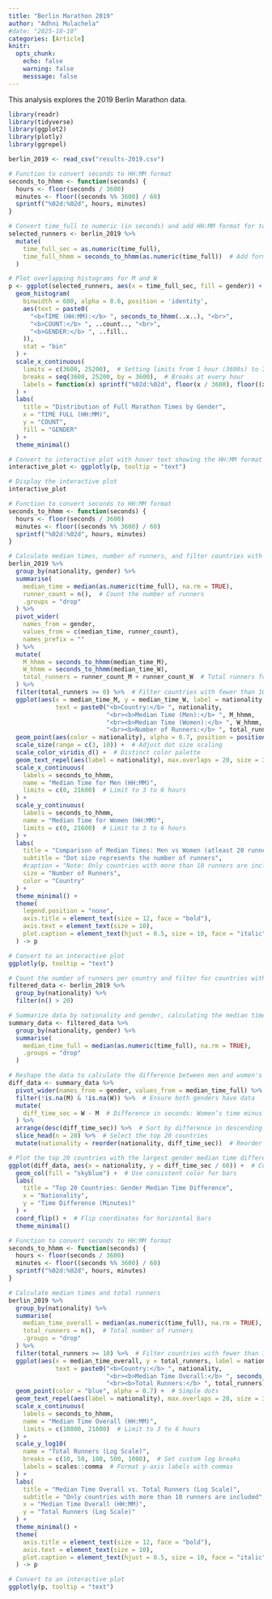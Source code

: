 ```yaml
---
title: "Berlin Marathon 2019"
author: "Adhni Mulachela"
#date: "2025-10-10"
categories: [Article]
knitr:
  opts_chunk:
    echo: false
    warning: false
    messsage: false
---
```


This analysis explores the 2019 Berlin Marathon data.

```r
library(readr)
library(tidyverse)
library(ggplot2)
library(plotly)
library(ggrepel)

```

```r
berlin_2019 <- read_csv("results-2019.csv")
```


```r

# Function to convert seconds to HH:MM format
seconds_to_hhmm <- function(seconds) {
  hours <- floor(seconds / 3600)
  minutes <- floor((seconds %% 3600) / 60)
  sprintf("%02d:%02d", hours, minutes)
}

# Convert time_full to numeric (in seconds) and add HH:MM format for tooltips
selected_runners <- berlin_2019 %>%
  mutate(
    time_full_sec = as.numeric(time_full),
    time_full_hhmm = seconds_to_hhmm(as.numeric(time_full))  # Add formatted time column
  )

# Plot overlapping histograms for M and W
p <- ggplot(selected_runners, aes(x = time_full_sec, fill = gender)) +
  geom_histogram(
    binwidth = 600, alpha = 0.6, position = 'identity',
    aes(text = paste0(
      "<b>TIME (HH:MM):</b> ", seconds_to_hhmm(..x..), "<br>",
      "<b>COUNT:</b> ", ..count.., "<br>",
      "<b>GENDER:</b> ", ..fill..
    )),
    stat = "bin"
  ) +
  scale_x_continuous(
    limits = c(3600, 25200),  # Setting limits from 1 hour (3600s) to 7 hours (25200s)
    breaks = seq(3600, 25200, by = 3600),  # Breaks at every hour
    labels = function(x) sprintf("%02d:%02d", floor(x / 3600), floor((x %% 3600) / 60))  # Convert seconds to HH:MM
  ) +
  labs(
    title = "Distribution of Full Marathon Times by Gender",
    x = "TIME FULL (HH:MM)",
    y = "COUNT",
    fill = "GENDER"
  ) +
  theme_minimal()

# Convert to interactive plot with hover text showing the HH:MM format
interactive_plot <- ggplotly(p, tooltip = "text")

# Display the interactive plot
interactive_plot

```

```r


# Function to convert seconds to HH:MM format
seconds_to_hhmm <- function(seconds) {
  hours <- floor(seconds / 3600)
  minutes <- floor((seconds %% 3600) / 60)
  sprintf("%02d:%02d", hours, minutes)
}

# Calculate median times, number of runners, and filter countries with at least 10 runners
berlin_2019 %>%
  group_by(nationality, gender) %>%
  summarise(
    median_time = median(as.numeric(time_full), na.rm = TRUE),
    runner_count = n(),  # Count the number of runners
    .groups = "drop"
  ) %>%
  pivot_wider(
    names_from = gender,
    values_from = c(median_time, runner_count),
    names_prefix = ""
  ) %>%
  mutate(
    M_hhmm = seconds_to_hhmm(median_time_M),
    W_hhmm = seconds_to_hhmm(median_time_W),
    total_runners = runner_count_M + runner_count_W  # Total runners for scaling dot size
  ) %>%
  filter(total_runners >= 0) %>%  # Filter countries with fewer than 10 runners
  ggplot(aes(x = median_time_M, y = median_time_W, label = nationality, size = total_runners,
             text = paste0("<b>Country:</b> ", nationality,
                           "<br><b>Median Time (Men):</b> ", M_hhmm,
                           "<br><b>Median Time (Women):</b> ", W_hhmm,
                           "<br><b>Number of Runners:</b> ", total_runners))) +
  geom_point(aes(color = nationality), alpha = 0.7, position = position_jitter(width = 100, height = 100)) +  # Add jitter
  scale_size(range = c(3, 10)) +  # Adjust dot size scaling
  scale_color_viridis_d() +  # Distinct color palette
  geom_text_repel(aes(label = nationality), max.overlaps = 20, size = 3, color = "black") +  # Reduce max overlaps
  scale_x_continuous(
    labels = seconds_to_hhmm, 
    name = "Median Time for Men (HH:MM)",
    limits = c(0, 21600)  # Limit to 3 to 6 hours
  ) +
  scale_y_continuous(
    labels = seconds_to_hhmm, 
    name = "Median Time for Women (HH:MM)",
    limits = c(0, 21600)  # Limit to 3 to 6 hours
  ) +
  labs(
    title = "Comparison of Median Times: Men vs Women (atleast 20 runners)",
    subtitle = "Dot size represents the number of runners",
    #caption = "Note: Only countries with more than 10 runners are included.",
    size = "Number of Runners",
    color = "Country"
  ) +
  theme_minimal() +
  theme(
    legend.position = "none",
    axis.title = element_text(size = 12, face = "bold"),
    axis.text = element_text(size = 10),
    plot.caption = element_text(hjust = 0.5, size = 10, face = "italic")  # Style for the note
  ) -> p

# Convert to an interactive plot
ggplotly(p, tooltip = "text")

```


```r
# Count the number of runners per country and filter for countries with more than 150 runners
filtered_data <- berlin_2019 %>%
  group_by(nationality) %>%
  filter(n() > 20)

# Summarize data by nationality and gender, calculating the median time_full for men and women
summary_data <- filtered_data %>%
  group_by(nationality, gender) %>%
  summarise(
    median_time_full = median(as.numeric(time_full), na.rm = TRUE),
    .groups = "drop"
  )

# Reshape the data to calculate the difference between men and women's median time
diff_data <- summary_data %>%
  pivot_wider(names_from = gender, values_from = median_time_full) %>%  # Use pivot_wider instead of spread
  filter(!is.na(M) & !is.na(W)) %>%  # Ensure both genders have data
  mutate(
    diff_time_sec = W - M  # Difference in seconds: Women’s time minus Men's time
  ) %>%
  arrange(desc(diff_time_sec)) %>%  # Sort by difference in descending order
  slice_head(n = 20) %>%  # Select the top 20 countries
  mutate(nationality = reorder(nationality, diff_time_sec))  # Reorder for plotting

# Plot the top 20 countries with the largest gender median time difference
ggplot(diff_data, aes(x = nationality, y = diff_time_sec / 60)) +  # Convert seconds to minutes
  geom_col(fill = "skyblue") +  # Use consistent color for bars
  labs(
    title = "Top 20 Countries: Gender Median Time Difference",
    x = "Nationality",
    y = "Time Difference (Minutes)"
  ) +
  coord_flip() +  # Flip coordinates for horizontal bars
  theme_minimal()

```





```r


# Function to convert seconds to HH:MM format
seconds_to_hhmm <- function(seconds) {
  hours <- floor(seconds / 3600)
  minutes <- floor((seconds %% 3600) / 60)
  sprintf("%02d:%02d", hours, minutes)
}

# Calculate median times and total runners
berlin_2019 %>%
  group_by(nationality) %>%
  summarise(
    median_time_overall = median(as.numeric(time_full), na.rm = TRUE),
    total_runners = n(),  # Total number of runners
    .groups = "drop"
  ) %>%
  filter(total_runners >= 10) %>%  # Filter countries with fewer than 10 runners
  ggplot(aes(x = median_time_overall, y = total_runners, label = nationality,
             text = paste0("<b>Country:</b> ", nationality,
                           "<br><b>Median Time Overall:</b> ", seconds_to_hhmm(median_time_overall),
                           "<br><b>Total Runners:</b> ", total_runners))) +
  geom_point(color = "blue", alpha = 0.7) +  # Simple dots
  geom_text_repel(aes(label = nationality), max.overlaps = 20, size = 3, color = "black") +  # Add country labels
  scale_x_continuous(
    labels = seconds_to_hhmm, 
    name = "Median Time Overall (HH:MM)",
    limits = c(10800, 21600)  # Limit to 3 to 6 hours
  ) +
  scale_y_log10(
    name = "Total Runners (Log Scale)",
    breaks = c(10, 50, 100, 500, 1000),  # Set custom log breaks
    labels = scales::comma  # Format y-axis labels with commas
  ) +
  labs(
    title = "Median Time Overall vs. Total Runners (Log Scale)",
    subtitle = "Only countries with more than 10 runners are included",
    x = "Median Time Overall (HH:MM)",
    y = "Total Runners (Log Scale)"
  ) +
  theme_minimal() +
  theme(
    axis.title = element_text(size = 12, face = "bold"),
    axis.text = element_text(size = 10),
    plot.caption = element_text(hjust = 0.5, size = 10, face = "italic")  # Style for the note
  ) -> p

# Convert to an interactive plot
ggplotly(p, tooltip = "text")

```







